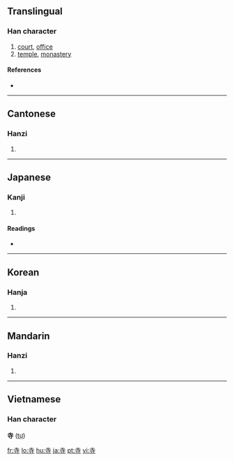==Translingual==

===Han character===
{{Han char|rn=41|rad=寸|as=03|sn=6|four=4034<sub>1</sub>|canj=土木戈 (GDI)}}

# [[court]], [[office]]
# [[temple]], [[monastery]]

====References====
* {{Han ref|kx=0293.330|dkj=07414|dj=0581.080|hdz=10503.110|uh=5BFA|ud=23546|bh=A678|bd=42616}}

----

==Cantonese==

===Hanzi===
{{yue-hanzi|jyut=|y=ji6}}

# {{defn|Cantonese}}

----

==Japanese==

===Kanji===
{{ja-kanji|grade=2|rs=寸03}}

# {{defn|Japanese}}

====Readings====
* {{ja-readings|on=[[じ]] (ji), [[し]] (shi)|kun=[[てら]] (tera)}}

----

==Korean==

===Hanja===
{{ko-hanja|hangeul=[[사]], [[시]]|rv=sa, si|mr=sa, si}}

# {{defn|Korean}}

----

==Mandarin==

===Hanzi===
{{cmn-hanzi|pin=[[sì]] ([[si4]])|wg=ssu<sup>4</sup>}}
# {{defn|Mandarin}}
----
==Vietnamese==
===Han character===
'''寺''' ([[tự]])

[[fr:寺]]
[[lo:寺]]
[[hu:寺]]
[[ja:寺]]
[[pt:寺]]
[[vi:寺]]